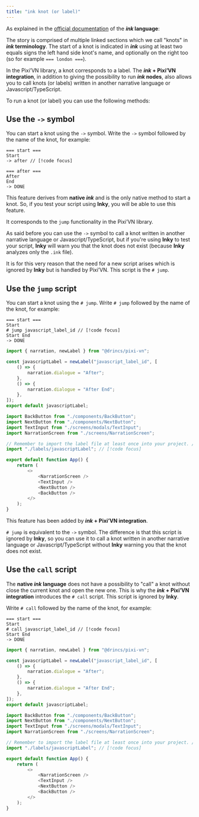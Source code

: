 ```yaml
---
title: "ink knot (or label)"
---
```


As explained in the [official documentation](https://www.inklestudios.com/ink/web-tutorial/) of the ***ink* language**:

The story is comprised of multiple linked sections which we call "knots" in ***ink* terminology**. The start of a knot is indicated in ***ink*** using at least two equals signs the left hand side knot's name, and optionally on the right too (so for example `=== london ===`).

In the Pixi’VN library, a knot corresponds to a <DynamicLink href="/start/labels#label">label</DynamicLink>. The ***ink* + Pixi’VN integration**, in addition to giving the possibility to run ***ink* nodes**, also allows you to call knots (or labels) written in another <DynamicLink href="/start/narration">narrative language or Javascript/TypeScript</DynamicLink>.

To run a knot (or label) you can use the following methods:

## Use the `->` symbol

You can start a knot using the `->` symbol. Write the `->` symbol followed by the name of the knot, for example:

```ink
=== start ===
Start
-> after // [!code focus]

=== after ===
After
End
-> DONE
```

<Sandbox
  template="ykykkg"
  entry="/src/ink/start.ink"
/>

This feature derives from **native *ink*** and is the only native method to start a knot. So, if you test your script using **Inky**, you will be able to use this feature.

It corresponds to the <DynamicLink href="/start/labels#jump-to-a-label">`jump` functionality</DynamicLink> in the Pixi’VN library.

As said before you can use the `->` symbol to call a knot written in another narrative language or Javascript/TypeScript, but if you're using **Inky** to test your script, **Inky** will warn you that the knot does not exist (because **Inky** analyzes only the `.ink` file).

It is for this very reason that the need for a new script arises which is ignored by **Inky** but is handled by Pixi’VN. This script is the `# jump`.

## Use the `jump` script

You can start a knot using the `# jump`. Write `# jump` followed by the name of the knot, for example:

```ink tab="ink/start.ink"
=== start ===
Start
# jump javascript_label_id // [!code focus]
Start End
-> DONE
```

```ts tab="labels/javascriptLabel.ts"
import { narration, newLabel } from "@drincs/pixi-vn";

const javascriptLabel = newLabel("javascript_label_id", [
    () => {
        narration.dialogue = "After";
    },
    () => {
        narration.dialogue = "After End";
    },
]);
export default javascriptLabel;
```

```ts tab="App.tsx"
import BackButton from "./components/BackButton";
import NextButton from "./components/NextButton";
import TextInput from "./screens/modals/TextInput";
import NarrationScreen from "./screens/NarrationScreen";

// Remember to import the label file at least once into your project. // [!code focus]
import "./labels/javascriptLabel"; // [!code focus]

export default function App() {
    return (
        <>
            <NarrationScreen />
            <TextInput />
            <NextButton />
            <BackButton />
        </>
    );
}
```

<Sandbox
  template="wxt2j9"
  entry="/src/ink/start.ink,/src/labels/javascriptLabel.ts,/src/app.ts"
/>

This feature has been added by ***ink* + Pixi’VN integration**.

`# jump` is equivalent to the `->` symbol. The difference is that this script is ignored by **Inky**, so you can use it to call a knot written in another narrative language or Javascript/TypeScript without **Inky** warning you that the knot does not exist.

## Use the `call` script

The **native *ink* language** does not have a possibility to <DynamicLink href="/start/labels#call-a-label">"call" a knot</DynamicLink> without close the current knot and open the new one. This is why the ***ink* + Pixi’VN integration** introduces the `# call` script. This script is ignored by **Inky**.

Write `# call` followed by the name of the knot, for example:

```ink tab="ink/start.ink"
=== start ===
Start
# call javascript_label_id // [!code focus]
Start End
-> DONE
```

```ts tab="labels/javascriptLabel.ts"
import { narration, newLabel } from "@drincs/pixi-vn";

const javascriptLabel = newLabel("javascript_label_id", [
    () => {
        narration.dialogue = "After";
    },
    () => {
        narration.dialogue = "After End";
    },
]);
export default javascriptLabel;
```

```ts tab="App.tsx"
import BackButton from "./components/BackButton";
import NextButton from "./components/NextButton";
import TextInput from "./screens/modals/TextInput";
import NarrationScreen from "./screens/NarrationScreen";

// Remember to import the label file at least once into your project. // [!code focus]
import "./labels/javascriptLabel"; // [!code focus]

export default function App() {
    return (
        <>
            <NarrationScreen />
            <TextInput />
            <NextButton />
            <BackButton />
        </>
    );
}
```

<Sandbox
  template="cdln8v"
  entry="/src/ink/start.ink,/src/labels/javascriptLabel.ts,/src/app.ts"
/>
